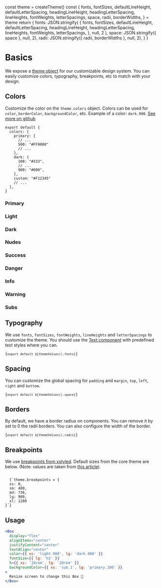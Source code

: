 
  const theme = createTheme()
  const {
    fonts,
    fontSizes,
    defaultLineHeight,
    defaultLetterSpacing,
    headingLineHeight,
    headingLetterSpacing,
    lineHeights,
    fontWeights,
    letterSpacings,
    space,
    radii,
    borderWidths,
  } = theme
  return {
    fonts: JSON.stringify(
      {
        fonts,
        fontSizes,
        defaultLineHeight,
        defaultLetterSpacing,
        headingLineHeight,
        headingLetterSpacing,
        lineHeights,
        fontWeights,
        letterSpacings,
      },
      null,
      2
    ),
    space: JSON.stringify({ space }, null, 2),
    radii: JSON.stringify({ radii, borderWidths }, null, 2),
  }
}

# Basics

We expose a [theme object](https://github.com/WTTJ/welcome-ui/blob/master/packages/Core/theme/core.js) for our customizable design system. You can easily customize colors, typography, breakpoints, etc to match with your design.

## Colors

Customize the color on the `theme.colors` object. Colors can be used for `color`, `borderColor`, `backgroundColor`, etc. Example of a color: `dark.900`. [See more on github](https://github.com/WTTJ/welcome-ui/blob/master/packages/Core/theme/colors.js)

```
export default {
  colors: {
    primary: {
      // ...
      500: "#FF0000"
      // ...
    },
    dark: {
      100: "#333",
      // ...
      900: "#000",
    },
    custom: "#F12345"
    // ...
  },
}
```

### Primary

<Colors name="primary" />

### Light

<Colors name="light" />

### Dark

<Colors name="dark" />

### Nudes

<Colors name="nude" />

### Success

<Colors name="success" />

### Danger

<Colors name="danger" />

### Info

<Colors name="info" />

### Warning

<Colors name="warning" />

### Subs

<Colors name="sub" />

## Typography

We use `fonts`, `fontSizes`, `fontWeights`, `lineHeights` and `letterSpacings` to customize the theme. You should use the [Text component](/components/text) with predefined text styles where you can.

<code>{`export default ${themeValues().fonts}`}</code>

## Spacing

You can customize the global spacing for `padding` and `margin`, `top`, `left`, `right` and `bottom`.

<code>{`export default ${themeValues().space}`}</code>

## Borders

By default, we have a border radius on components. You can remove it by set to 0 the radii borders. You can also configure the width of the border.

<code>{`export default ${themeValues().radii}`}</code>

## Breakpoints

We use [breakpoints from xstyled](https://xstyled.dev/docs/responsive-design/). Default sizes from the core theme are below. (Note: values are taken from [this article](https://medium.com/@uiuxlab/the-most-used-responsive-breakpoints-in-2017-of-mine-9588e9bd3a8a)).

<code>
  {`theme.breakpoints = {
  xs: 0,
  sm: 480,
  md: 736,
  lg: 980,
  xl: 1280
}`}
</code>

## Usage

```jsx column
<Box
  display="flex"
  alignItems="center"
  justifyContent="center"
  textAlign="center"
  color={{ xs: 'light.900', lg: 'dark.900' }}
  fontSize={{ lg: 'h2' }}
  h={{ xs: '10rem', lg: '20rem' }}
  backgroundColor={{ xs: 'sub.1', lg: 'primary.100' }}
>
  Resize screen to change this Box 🌝
</Box>
```

<pagination />
